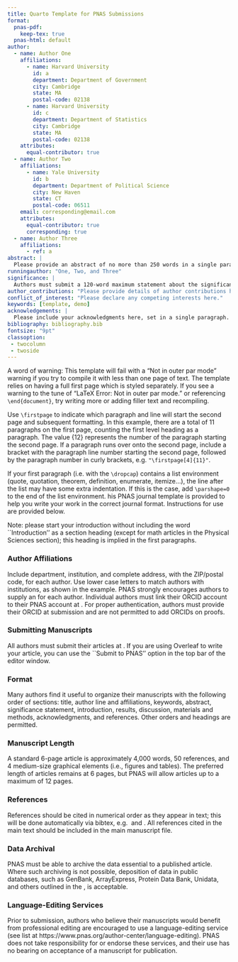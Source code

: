 ```yaml
---
title: Quarto Template for PNAS Submissions
format:
  pnas-pdf:
    keep-tex: true  
  pnas-html: default
author:
  - name: Author One
    affiliations:
      - name: Harvard University
        id: a
        department: Department of Government
        city: Cambridge
        state: MA
        postal-code: 02138
      - name: Harvard University
        id: c
        department: Department of Statistics
        city: Cambridge
        state: MA
        postal-code: 02138
    attributes:
      equal-contributor: true
  - name: Author Two
    affiliations:
      - name: Yale University
        id: b
        department: Department of Political Science
        city: New Haven
        state: CT
        postal-code: 06511
    email: corresponding@email.com
    attributes:
      equal-contributor: true
      corresponding: true
  - name: Author Three
    affiliations:
      - ref: a
abstract: |
  Please provide an abstract of no more than 250 words in a single paragraph. Abstracts should explain to the general reader the major contributions of the article. References in the abstract must be cited in full within the abstract itself and cited in the text.
runningauthor: "One, Two, and Three"
significance: |
  Authors must submit a 120-word maximum statement about the significance of their research paper written at a level understandable to an undergraduate educated scientist outside their field of speciality. The primary goal of the significance statement is to explain the relevance of the work in broad context to a broad readership. The significance statement appears in the paper itself and is required for all research papers.
author_contributions: "Please provide details of author contributions here."
conflict_of_interest: "Please declare any competing interests here."
keywords: [template, demo]
acknowledgements: | 
  Please include your acknowledgments here, set in a single paragraph. Please do not include any acknowledgments in the Supporting Information, or anywhere else in the manuscript.
bibliography: bibliography.bib  
fontsize: "9pt"
classoption:
 - twocolumn
 - twoside
---
```


A word of warning: This template will fail with a "Not in outer par mode" warning if you try to compile it with less than one page of text.
The template relies on having a full first page which is styled separately.
If you see a warning to the tune of "LaTeX Error: Not in outer par mode." or referencing `\end{document}`, try writing more or adding filler text and recompiling.

\firstpage{12}
Use `\firstpage` to indicate which paragraph and line will start the second page and subsequent formatting. In this example, there are a total of 11 paragraphs on the first page, counting the first level heading as a paragraph. The value {12} represents the number of the paragraph starting the second page. If a paragraph runs over onto the second page, include a bracket with the paragraph line number starting the second page, followed by the paragraph number in curly brackets, e.g. `"\firstpage[4]{11}"`.


If your first paragraph (i.e. with the `\dropcap`) contains a list environment (quote, quotation, theorem, definition, enumerate, itemize...), the line after the list may have some extra indentation. If this is the case, add `\parshape=0` to the end of the list environment.
\dropcap{T}his PNAS journal template is provided to help you write your work in the correct journal format. Instructions for use are provided below.

Note: please start your introduction without including the word ``Introduction'' as a section heading (except for math articles in the Physical Sciences section); this heading is implied in the first paragraphs.

### Author Affiliations {.unnumbered}

Include department, institution, and complete address, with the ZIP/postal code, for each author. Use lower case letters to match authors with institutions, as shown in the example. PNAS strongly encourages authors to supply an \href{https://orcid.org/}{ORCID identifier} for each author. Individual authors must link their ORCID account to their PNAS account at \href{http://www.pnascentral.org/}{www.pnascentral.org}. For proper authentication, authors must provide their ORCID at submission and are not permitted to add ORCIDs on proofs.

### Submitting Manuscripts {.unnumbered}

All authors must submit their articles at \href{http://www.pnascentral.org/cgi-bin/main.plex}{PNAScentral}. If you are using Overleaf to write your article, you can use the ``Submit to PNAS'' option in the top bar of the editor window.

### Format {.unnumbered}

Many authors find it useful to organize their manuscripts with the following order of sections: title, author line and affiliations, keywords, abstract, significance statement, introduction, results, discussion, materials and methods, acknowledgments, and references. Other orders and headings are permitted.

### Manuscript Length {.unnumbered}

A standard 6-page article is approximately 4,000 words, 50 references, and 4 medium-size graphical elements (i.e., figures and tables). The preferred length of articles remains at 6 pages, but PNAS will allow articles up to a maximum of 12 pages.


### References {.unnumbered}

References should be cited in numerical order as they appear in text; this will be done automatically via bibtex, e.g. \cite{belkin2002using} and \cite{berard1994embedding,coifman2005geometric,phdthesis,masterthesis}. All references cited in the main text should be included in the main manuscript file.

### Data Archival {.unnumbered}

PNAS must be able to archive the data essential to a published article. Where such archiving is not possible, deposition of data in public databases, such as GenBank, ArrayExpress, Protein Data Bank, Unidata, and others outlined in the \href{https://www.pnas.org/author-center/editorial-and-journal-policies#materials-and-data-availability}{Information for Authors}, is acceptable.

### Language-Editing Services {.unnumbered}
Prior to submission, authors who believe their manuscripts would benefit from professional editing are encouraged to use a language-editing service (see list at https://www.pnas.org/author-center/language-editing). PNAS does not take responsibility for or endorse these services, and their use has no bearing on acceptance of a manuscript for publication.
